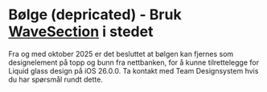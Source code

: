 
<Meta of={WaveStories} />

# Bølge (depricated) - Bruk [WaveSection](/?path=/docs/komponenter-shapes-wavesection--docs/) i stedet

Fra og med oktober 2025 er det besluttet at bølgen kan fjernes som designelement på topp og bunn fra nettbanken, for å kunne 
tilrettelegge for Liquid glass design på iOS 26.0.0. Ta kontakt med Team Designsystem hvis du har spørsmål rundt dette.
